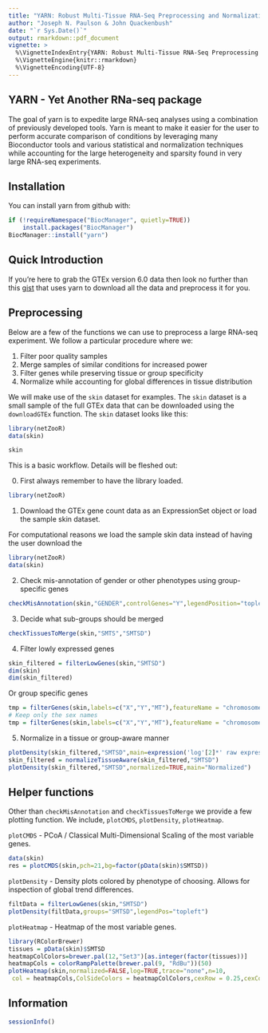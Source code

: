 ```yaml
---
title: "YARN: Robust Multi-Tissue RNA-Seq Preprocessing and Normalization"
author: "Joseph N. Paulson & John Quackenbush"
date: "`r Sys.Date()`"
output: rmarkdown::pdf_document
vignette: >
  %\VignetteIndexEntry{YARN: Robust Multi-Tissue RNA-Seq Preprocessing and Normalization}
  %\VignetteEngine{knitr::rmarkdown}
  %\VignetteEncoding{UTF-8}
---
```


## YARN - Yet Another RNa-seq package

The goal of yarn is to expedite large RNA-seq analyses using a combination of previously developed tools. Yarn is meant to make it easier for the user to perform accurate comparison of conditions by leveraging many Bioconductor tools and various statistical and normalization techniques while accounting for the large heterogeneity and sparsity found in very large RNA-seq experiments.

## Installation

You can install yarn from github with:

```R
if (!requireNamespace("BiocManager", quietly=TRUE))
    install.packages("BiocManager")
BiocManager::install("yarn")
```

## Quick Introduction

If you're here to grab the GTEx version 6.0 data then look no further than this 
[gist](https://gist.github.com/jnpaulson/8c2ccfb0185dc490ff72e51aef86678c) that uses yarn to download all the data and preprocess it for you.

## Preprocessing

Below are a few of the functions we can use to preprocess a large RNA-seq experiment. We follow a particular procedure where we:

1. Filter poor quality samples
2. Merge samples of similar conditions for increased power
3. Filter genes while preserving tissue or group specificity
4. Normalize while accounting for global differences in tissue distribution

We will make use of the `skin` dataset for examples. The `skin` dataset is a small sample of the full GTEx data that can be downloaded using the `downloadGTEx` function. The `skin` dataset looks like this: 

```r
library(netZooR)
data(skin)
```
```r
skin
```

This is a basic workflow. Details will be fleshed out: 

0. First always remember to have the library loaded.
```R
library(netZooR)
```

1.  Download the GTEx gene count data as an ExpressionSet object or load the sample skin dataset.

For computational reasons we load the sample skin data instead of having the user download the 
```R
library(netZooR)
data(skin)
```

2. Check mis-annotation of gender or other phenotypes using group-specific genes
```r
checkMisAnnotation(skin,"GENDER",controlGenes="Y",legendPosition="topleft")
```

3. Decide what sub-groups should be merged
```r
checkTissuesToMerge(skin,"SMTS","SMTSD")
```

4. Filter lowly expressed genes
```r
skin_filtered = filterLowGenes(skin,"SMTSD")
dim(skin)
dim(skin_filtered)
```

Or group specific genes
```r
tmp = filterGenes(skin,labels=c("X","Y","MT"),featureName = "chromosome_name")
# Keep only the sex names
tmp = filterGenes(skin,labels=c("X","Y","MT"),featureName = "chromosome_name",keepOnly=TRUE)
```

5. Normalize in a tissue or group-aware manner
```r
plotDensity(skin_filtered,"SMTSD",main=expression('log'[2]*' raw expression'))
skin_filtered = normalizeTissueAware(skin_filtered,"SMTSD")
plotDensity(skin_filtered,"SMTSD",normalized=TRUE,main="Normalized")
```

## Helper functions

Other than `checkMisAnnotation` and `checkTissuesToMerge` we provide a few plotting function.
We include, `plotCMDS`, `plotDensity`, `plotHeatmap`.

`plotCMDS` - PCoA / Classical Multi-Dimensional Scaling of the most variable genes. 
```r
data(skin)
res = plotCMDS(skin,pch=21,bg=factor(pData(skin)$SMTSD))
```

`plotDensity` - Density plots colored by phenotype of choosing. Allows for inspection of global trend differences.
```r
filtData = filterLowGenes(skin,"SMTSD")
plotDensity(filtData,groups="SMTSD",legendPos="topleft")
```

`plotHeatmap` - Heatmap of the most variable genes.
```r
library(RColorBrewer)
tissues = pData(skin)$SMTSD
heatmapColColors=brewer.pal(12,"Set3")[as.integer(factor(tissues))]
heatmapCols = colorRampPalette(brewer.pal(9, "RdBu"))(50)
plotHeatmap(skin,normalized=FALSE,log=TRUE,trace="none",n=10,
 col = heatmapCols,ColSideColors = heatmapColColors,cexRow = 0.25,cexCol = 0.25)
```

## Information

```r
sessionInfo()
```
